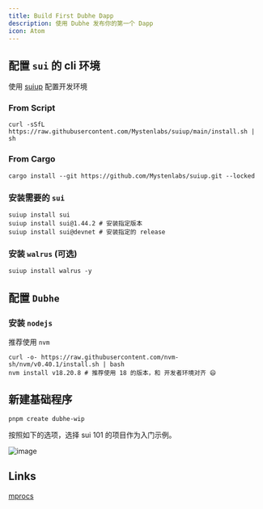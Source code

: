 ```yaml
---
title: Build First Dubhe Dapp
description: 使用 Dubhe 发布你的第一个 Dapp
icon: Atom
---
```


## 配置 `sui` 的 cli 环境

使用 [suiup](https://github.com/MystenLabs/suiup) 配置开发环境

### From Script

```shell
curl -sSfL https://raw.githubusercontent.com/Mystenlabs/suiup/main/install.sh | sh
```

### From Cargo

```shell
cargo install --git https://github.com/Mystenlabs/suiup.git --locked
```

### 安装需要的 `sui`

```shell
suiup install sui
suiup install sui@1.44.2 # 安装指定版本
suiup install sui@devnet # 安装指定的 release
```

### 安装 `walrus` (可选)

```shell
suiup install walrus -y
```

## 配置 `Dubhe`

### 安装 `nodejs`

推荐使用 `nvm`

```shell
curl -o- https://raw.githubusercontent.com/nvm-sh/nvm/v0.40.1/install.sh | bash
nvm install v18.20.8 # 推荐使用 18 的版本，和 开发者环境对齐 😄
```

## 新建基础程序

```shell
pnpm create dubhe-wip
```

按照如下的选项，选择 sui 101 的项目作为入门示例。

![image](../images/image.png)

## Links

[mprocs](https://github.com/pvolok/mprocs)
